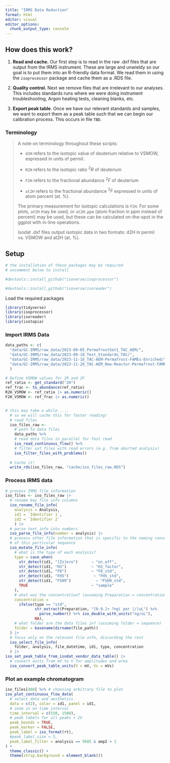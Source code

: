 ```yaml
---
title: "IRMS Data Reduction"
format: html
editor: visual
editor_options: 
  chunk_output_type: console
---
```


## How does this work?

1.  **Read and cache.** Our first step is to read in the raw .dxf files that are output from the IRMS instrument. These are large and unwieldy so our goal is to put them into an R-friendly data format. We read them in using the `isoprocessor` package and cache them as a .RDS file.

2.  **Quality control.** Next we remove files that are irrelevant to our analyses. This includes standards runs where we were doing instrument troubleshooting, Argon heating tests, cleaning blanks, etc.

3.  **Export peak table**. Once we have our relevant standards and samples, we want to export them as a peak table such that we can begin our calibration process. This occurs in file `TBD`.

### Terminology

> A note on terminology throughout these scripts:
>
> -   `d2H` refers to the isotopic value of deuterium relative to VSMOW, expressed in units of permil.
>
> -   `R2H` refers to the isotopic ratio $^2R$ of deuterium
>
> -   `F2H` refers to the fractional abundance $^2F$ of deuterium
>
> -   `at2H` refers to the fractional abundance $^2F$ expressed in units of atom percent (at. %).
>
> The primary measurement for isotopic calculations is `F2H`. For some plots, `at2H` may be used, or `at2H.ppm` (atom fraction in ppm instead of percent) may be used, but these can be calculated on-the-spot in the ggplot with in-line operations.
>
> Isodat .dxf files output isotopic data in two formats: d2H in permil vs. VSMOW and at2H (at. %).

## Setup

```r
# the installation of these packages may be required
# uncomment below to install

#devtools::install_github("isoverse/isoprocessor")

#devtools::install_github("isoverse/isoreader")
```

Load the required packages

```r
library(tidyverse)
library(isoprocessor)
library(isoreader)
library(isotopia)
```

### Import IRMS Data

```r
data_paths <- c(
  "data/GC-IRMS/raw_data/2023-09-05_PermafrostSet1_TAC_AEM/",
  "data/GC-IRMS/raw_data/2023-09-18_Test_Standards_TAC/",
  "data/GC-IRMS/raw_data/2023-11-16_TAC-AEM-Permafrost-FAMEs-Enriched/",
  "data/GC-IRMS/raw_data/2023-11-28_TAC-AEM_New-Reactor-Permafrost-FAMEs-Enriched/"
  )

# Define VSMOW values for 2R and 2F
ref_ratio <- get_standard("2H")
ref_frac <- to_abundance(ref_ratio)
R2H_VSMOW <- ref_ratio |> as.numeric()
F2H_VSMOW <- ref_frac |> as.numeric()


# this may take a while ....
  # so we will cache this for faster reading!
  # read files
  iso_files_raw <- 
    # path to data files
    data_paths %>% 
    # read data files in parallel for fast read
    iso_read_continuous_flow() %>%
    # filter out files with read errors (e.g. from aborted analysis)
    iso_filter_files_with_problems()
    
  # Cache it!
  write_rds(iso_files_raw, "cache/iso_files_raw.RDS")


```

### Process IRMS data

```r
# process IRMS file information
iso_files <- iso_files_raw |> 
  # rename key file info columns
  iso_rename_file_info(
    analysis = Analysis, 
    id1 = `Identifier 1`,
    id2 = `Identifier 2`
    ) |> 
  # parse text info into numbers
  iso_parse_file_info(number = analysis) |> 
  # process other file information that is specific to the naming conventions
  # of this particular sequence
  iso_mutate_file_info(
    # what is the type of each analysis?
    type = case_when(
      str_detect(id1, "[Zz]ero")      ~ "on_off",
      str_detect(id1, "H3")           ~ "H3_factor",
      str_detect(id1, "F8")           ~ "F8_std",
      str_detect(id1, "FH5")           ~ "FH5_std",
      str_detect(id1, "FSH9")           ~ "FSH9_std",
      TRUE                            ~ "sample"
    ),
    # what was the concentration? (assuming Preparation = concentration or volume)
    concentration = 
      ifelse(type == "std",  
             str_extract(Preparation, "[0-9.]+ ?ng( per |/)uL") %>% 
               parse_number() %>% iso_double_with_units("ng/uL"),
             NA),
    # what folder are the data files in? (assuming folder = sequence)
    folder = basename(dirname(file_path))
  ) |> 
  # focus only on the relevant file info, discarding the rest
  iso_select_file_info(
    folder, analysis, file_datetime, id1, type, concentration
  ) |> 
iso_set_peak_table_from_isodat_vendor_data_table() |> 
  # convert units from mV to V for amplitudes and area
  iso_convert_peak_table_units(V = mV, Vs = mVs)
```

### Plot an example chromatogram

```r
iso_files[480] %>% # choosing arbitrary file to plot
iso_plot_continuous_flow_data(
  # select data and aesthetics
  data = c(2), color = id1, panel = id1,
  # zoom in on time interval
  time_interval = c(550, 1500),
  # peak labels for all peaks > 2V
  peak_bounds = TRUE,
  peak_marker = FALSE,
  peak_label = iso_format(rt),
  #peak_label_size = 3,
  peak_label_filter = analysis == 5685 & amp2 > 1
) +
  theme_classic() +
  theme(strip.background = element_blank())
```

